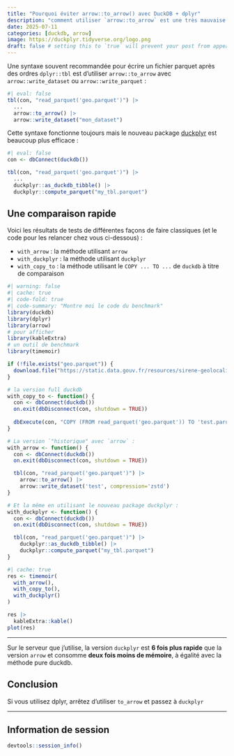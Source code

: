 ```yaml
---
title: "Pourquoi éviter arrow::to_arrow() avec DuckDB + dplyr"
description: "comment utiliser `arrow::to_arrow` est une très mauvaise idée avec `dplyr::tbl`"
date: 2025-07-11
categories: [duckdb, arrow]
image: https://duckplyr.tidyverse.org/logo.png
draft: false # setting this to `true` will prevent your post from appearing on your listing page until you're ready!
---
```


Une syntaxe souvent recommandée pour écrire un fichier parquet après des ordres `dplyr::tbl` est d'utiliser `arrow::to_arrow` avec `arrow::write_dataset` ou `arrow::write_parquet` :

```r
#| eval: false
tbl(con, "read_parquet('geo.parquet')") |>
  ...
  arrow::to_arrow() |>
  arrow::write_dataset("mon_dataset")
```

Cette syntaxe fonctionne toujours mais le nouveau package [duckplyr](https://duckplyr.tidyverse.org/index.html) est beaucoup plus efficace :

```r
#| eval: false
con <- dbConnect(duckdb())

tbl(con, "read_parquet('geo.parquet')") |>
  ...
  duckplyr::as_duckdb_tibble() |>
  duckplyr::compute_parquet("my_tbl.parquet")
```  

## Une comparaison rapide

Voici les résultats de tests de différentes façons de faire classiques (et le code pour les relancer chez vous ci-dessous) :

- `with_arrow` : la méthode utilisant `arrow`
- `with_duckplyr` : la méthode utilisant `duckplyr`
- `with_copy_to` : la méthode utilisant le `COPY ... TO ...` de `duckdb` à titre de comparaison

```r
#| warning: false
#| cache: true
#| code-fold: true
#| code-summary: "Montre moi le code du benchmark"
library(duckdb)
library(dplyr)
library(arrow)
# pour afficher
library(kableExtra)
# un outil de benchmark
library(timemoir)

if (!file.exists("geo.parquet")) {
  download.file("https://static.data.gouv.fr/resources/sirene-geolocalise-parquet/20240107-143656/sirene2024-geo.parquet", "geo.parquet")
}

# la version full duckdb
with_copy_to <- function() {
  con <- dbConnect(duckdb())
  on.exit(dbDisconnect(con, shutdown = TRUE))
  
  dbExecute(con, "COPY (FROM read_parquet('geo.parquet')) TO 'test.parquet' (FORMAT PARQUET, COMPRESSION ZSTD)")
}

# La version `"historique" avec `arrow` :
with_arrow <- function() {
  con <- dbConnect(duckdb())
  on.exit(dbDisconnect(con, shutdown = TRUE))

  tbl(con, "read_parquet('geo.parquet')") |>
    arrow::to_arrow() |>
    arrow::write_dataset('test', compression='zstd')
}

# Et la même en utilisant le nouveau package duckplyr :
with_duckplyr <- function() {
  con <- dbConnect(duckdb())
  on.exit(dbDisconnect(con, shutdown = TRUE))

  tbl(con, "read_parquet('geo.parquet')") |>
    duckplyr::as_duckdb_tibble() |>
    duckplyr::compute_parquet("my_tbl.parquet")
}

#| cache: true
res <- timemoir(
  with_arrow(), 
  with_copy_to(), 
  with_duckplyr()
)

res |>
  kableExtra::kable()
plot(res)
```

---

Sur le serveur que j'utilise, la version `duckplyr` est **6 fois plus rapide** que la version `arrow` et consomme **deux fois moins de mémoire**, à égalité avec la méthode pure duckdb.

## Conclusion

Si vous utilisez dplyr, arrêtez d'utiliser `to_arrow` et passez à `duckplyr`

---

::: {.callout-note collapse=true}
## Information de session
```r
devtools::session_info()
```
:::